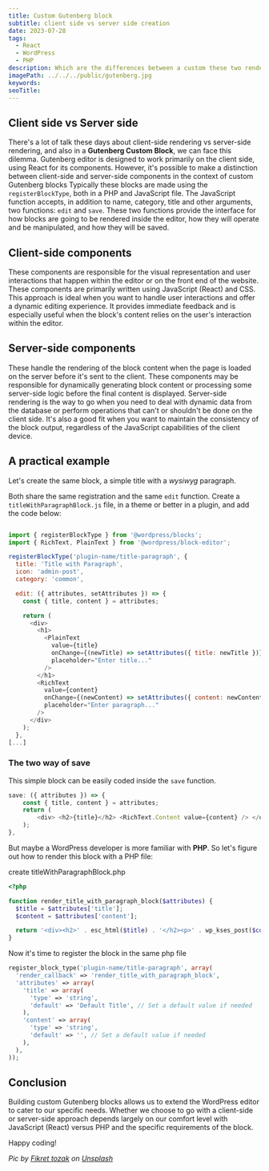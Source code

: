 ```yaml
---
title: Custom Gutenberg block 
subtitle: client side vs server side creation
date: 2023-07-28
tags:
  - React
  - WordPress
  - PHP
description: Which are the differences between a custom these two rendering method inside the WordPress Gutenberg editor?
imagePath: ../../../public/gutenberg.jpg
keywords:
seoTitle:
---
```


## Client side vs Server side

There's a lot of talk these days about client-side rendering vs server-side rendering, and also in a **Gutenberg Custom Block**, we can face this dilemma.
Gutenberg editor is designed to work primarily on the client side, using React for its components. However, it's possible to make a distinction between client-side and server-side components in the context of  custom Gutenberg blocks
Typically these blocks are made using the `registerBlockType`, both in a PHP and JavaScript file. The JavaScript function accepts, in addition to name, category, title and other arguments, two functions: `edit` and `save`. These two functions provide the interface for how blocks are going to be rendered inside the editor, how they will operate and be manipulated, and how they will be saved.

## Client-side components

These components are responsible for the visual representation and user interactions that happen within the editor or on the front end of the website. These components are primarily written using JavaScript (React) and CSS.
This approach is ideal when you want to handle user interactions and offer a dynamic editing experience. It provides immediate feedback and is especially useful when the block's content relies on the user's interaction within the editor.

## Server-side components

These handle the rendering of the block content when the page is loaded on the server before it's sent to the client. These components may be responsible for dynamically generating block content or processing some server-side logic before the final content is displayed.
Server-side rendering is the way to go when you need to deal with dynamic data from the database or perform operations that can't or shouldn't be done on the client side. It's also a good fit when you want to maintain the consistency of the block output, regardless of the JavaScript capabilities of the client device.

## A practical example

Let's create the same block, a simple title with a *wysiwyg* paragraph.

Both share the same registration and the same `edit` function. Create a `titleWithParagraphBlock.js` file, in a theme or better in a plugin, and add the code below:

```js

import { registerBlockType } from '@wordpress/blocks';
import { RichText, PlainText } from '@wordpress/block-editor';

registerBlockType('plugin-name/title-paragraph', {
  title: 'Title with Paragraph',
  icon: 'admin-post',
  category: 'common',

  edit: ({ attributes, setAttributes }) => {
    const { title, content } = attributes;

    return (
      <div>
        <h1>
          <PlainText
            value={title}
            onChange={(newTitle) => setAttributes({ title: newTitle })}
            placeholder="Enter title..."
          />
        </h1>
        <RichText
          value={content}
          onChange={(newContent) => setAttributes({ content: newContent })}
          placeholder="Enter paragraph..."
        />
      </div>
    );
  },
[...]

```

### The two way of save

This simple block can be easily coded inside the `save` function.

```js
save: ({ attributes }) => { 
	const { title, content } = attributes; 
	return ( 
		<div> <h2>{title}</h2> <RichText.Content value={content} /> </div> 
	); 
},

```

But maybe a WordPress developer is more familiar with **PHP**. So let's figure out how to render this block with a PHP file:

create titleWithParagraphBlock.php

```php
<?php

function render_title_with_paragraph_block($attributes) {
  $title = $attributes['title'];
  $content = $attributes['content'];

  return '<div><h2>' . esc_html($title) . '</h2><p>' . wp_kses_post($content) . '</p></div>';
}
```

Now it's time to register the block in the same php file

```php
register_block_type('plugin-name/title-paragraph', array(
  'render_callback' => 'render_title_with_paragraph_block',
  'attributes' => array(
    'title' => array(
      'type' => 'string',
      'default' => 'Default Title', // Set a default value if needed
    ),
    'content' => array(
      'type' => 'string',
      'default' => '', // Set a default value if needed
    ),
  ),
));
```

## Conclusion

Building custom Gutenberg blocks allows us to extend the WordPress editor to cater to our specific needs. Whether we choose to go with a client-side or server-side approach depends largely on our comfort level with JavaScript (React) versus PHP and the specific requirements of the block.

Happy coding!


*Pic by <a href="https://unsplash.com/it/@tozakfikret?utm_source=unsplash&utm_medium=referral&utm_content=creditCopyText">Fikret tozak</a> on <a href="https://unsplash.com/it/foto/rfNLa1HL7eY?utm_source=unsplash&utm_medium=referral&utm_content=creditCopyText">Unsplash</a>*
  